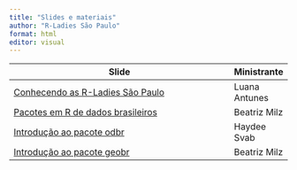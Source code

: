 ```yaml
---
title: "Slides e materiais"
author: "R-Ladies São Paulo"
format: html
editor: visual
---
```


| Slide                                                                           | Ministrante   |
|---------------------------------------------------------------------------------|---------------|
| [Conhecendo as R-Ladies São Paulo](slide-rladies.qmd){target="_blank"}          | Luana Antunes |
| [Pacotes em R de dados brasileiros](introducao-pacotes-br.qmd){target="_blank"} | Beatriz Milz  |
| [Introdução ao pacote odbr](slide-odbr.qmd){target="_blank"}                    | Haydee Svab   |
| [Introdução ao pacote geobr](slide-geobr.qmd){target="_blank"}                  | Beatriz Milz  |
